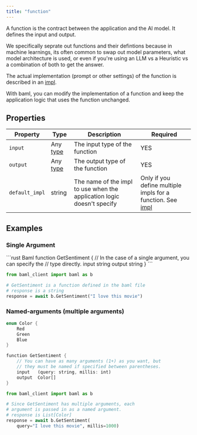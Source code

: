 ```yaml
---
title: "function"
---
```


A function is the contract between the application and the AI model. It defines the input and output.

We specifically seprate out functions and their defintions because in machine learnings,
its often common to swap out model parameters, what model architecture is used, or even
if you're using an LLM vs a Heuristic vs a combination of both to get the answer.

The actual implementation (prompt or other settings) of the function is described in an [impl](/v3/syntax/impl).

With baml, you can modify the implementation of a function and keep the application logic that uses the
function unchanged.

## Properties

| Property       | Type                        | Description                                                            | Required                                                                      |
| -------------- | --------------------------- | ---------------------------------------------------------------------- | ----------------------------------------------------------------------------- |
| `input`        | Any [type](/v3/syntax/type) | The input type of the function                                         | YES                                                                           |
| `output`       | Any [type](/v3/syntax/type) | The output type of the function                                        | YES                                                                           |
| `default_impl` | string                      | The name of the impl to use when the application logic doesn't specify | Only if you define multiple impls for a function. See [impl](/v3/syntax/impl) |

## Examples

### Single Argument

<CodeGroup>
```rust Baml
function GetSentiment {
    // In the case of a single argument, you can specify the
    // type directly.
    input   string
    output  string
}
```

```python Using Generated Python Code
from baml_client import baml as b

# GetSentiment is a function defined in the baml file
# response is a string
response = await b.GetSentiment("I love this movie")
```

</CodeGroup>

### Named-arguments (multiple arguments)

<CodeGroup>

```rust Baml
enum Color {
    Red
    Green
    Blue
}

function GetSentiment {
    // You can have as many arguments (1+) as you want, but
    // they must be named if specified between parentheses.
    input   (query: string, millis: int)
    output  Color[]
}
```

```python Using Generated Python Code
from baml_client import baml as b

# Since GetSentiment has multiple arguments, each
# argument is passed in as a named argument.
# response is List[Color]
response = await b.GetSentiment(
    query="I love this movie", millis=1000)

```

</CodeGroup>
